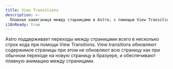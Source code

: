```yaml
---
title: View Transitions
description: >-
  Плавная навиганиця между старницами в Astro, с помощью View Transition
i18nReady: true
---
```



Astro поддерживает переходы между страницами всего в несколько строк кода при помощи View Transitions. View transitions обновляют содержимое страницы при этом не обновляют всю страницу как при обычном переходе на новую страницу в бразуере, и обеспечивают плавную анимацию между страницами.
